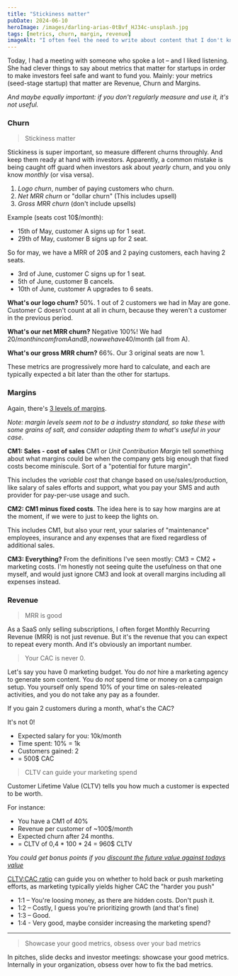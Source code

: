 ```yaml
---
title: "Stickiness matter"
pubDate: 2024-06-10
heroImage: /images/darling-arias-0tBvf_HJ34c-unsplash.jpg
tags: [metrics, churn, margin, revenue]
imageAlt: "I often feel the need to write about content that I don't know well. Let's do metrics again! Photo by Darling Arias on Unsplash. It's a measuring tape."
---
```


Today, I had a meeting with someone who spoke a lot – and I liked listening. She had clever things to say about metrics that matter for startups in order to make investors feel safe and want to fund you. Mainly: your metrics (seed-stage startup) that matter are Revenue, Churn and Margins.

_And maybe equally important: if you don't regularly measure and use it, it's not useful._

### Churn

> Stickiness matter

Stickiness is super important, so measure different churns throughly. And keep them ready at hand with investors. Apparently, a common mistake is being caught off guard when investors ask about _yearly_ churn, and you only know _monthly_ (or visa versa).

1. _Logo churn_, number of paying customers who churn.
2. _Net MRR churn_ or "dollar churn" (This includes upsell)
3. _Gross MRR churn_ (don't include upsells)

Example (seats cost 10$/month):
- 15th of May, customer A signs up for 1 seat.
- 29th of May, customer B signs up for 2 seat.

So for may, we have a MRR of 20$ and 2 paying customers, each having 2 seats.

- 3rd of June, customer C signs up for 1 seat.
- 5th of June, customer B cancels.
- 10th of June, customer A upgrades to 6 seats.

**What's our logo churn?**
50%. 1 out of 2 customers we had in May are gone. Customer C doesn't count at all in churn, because they weren't a customer in the previous period.

**What's our net MRR churn?**
Negative 100%! We had 20$/month incom from A and B, now we have 40$/month (all from A).

**What's our gross MRR churn?**
66%. Our 3 original seats are now 1.


These metrics are progressively more hard to calculate, and each are typically expected a bit later than the other for startups. 


### Margins

Again, there's [3 levels of margins](https://www.flinder.co/insights/what-is-contribution-margin). 

_Note: margin levels seem not to be a industry standard, so take these with some grains of salt, and consider adapting them to what's useful in your case_.

**CM1: Sales - cost of sales**
CM1 or _Unit Contribution Margin_ tell something about what margins could be when the company gets big enough that fixed costs become miniscule. Sort of a "potential for future margin".

This includes the _variable cost_ that change based on use/sales/production, like salary of sales efforts and support, what you pay your SMS and auth provider for pay-per-use usage and such.

**CM2: CM1 minus fixed costs**. 
The idea here is to say how margins are at the moment, if we were to just to keep the lights on. 

This includes CM1, but also your rent, your salaries of "maintenance" employees, insurance and any expenses that are fixed regardless of additional sales.

**CM3: Everything?**
From the definitions I've seen mostly: CM3 = CM2 + marketing costs. I'm honestly not seeing quite the usefulness on that one myself, and would just ignore CM3 and look at overall margins including all expenses instead.

### Revenue

> MRR is good

As a SaaS only selling subscriptions, I often forget Monthly Recurring Revenue (MRR) is not just revenue. But it's the revenue that you can expect to repeat every month. And it's obviously an important number.

> Your CAC is never 0.

Let's say you have 0 marketing budget. You do _not_ hire a marketing agency to generate som content. You do _not_ spend time or money on a campaign setup. You yourself only spend 10% of your time on sales-releated activities, and you do not take any pay as a founder.

If you gain 2 customers during a month, what's the CAC?

It's not 0! 

- Expected salary for you: 10k/month
- Time spent: 10% = 1k
- Customers gained: 2
- = 500$ CAC

> CLTV can guide your marketing spend

Customer Lifetime Value (CLTV) tells you how much a customer is expected to be worth.

For instance:
- You have a CM1 of 40%
- Revenue per customer of ~100$/month
- Expected churn after 24 months.
- = CLTV of 0,4 * 100 * 24 = 960$ CLTV

_You could get bonus points if you [discount the future value against todays value](https://www.calculatorsoup.com/calculators/financial/present-value-calculator.php)_

[CLTV:CAC ratio](https://vervaunt.com/a-guide-to-cac-cltv-through-the-lens-of-paid-media) can guide you on whether to hold back or push marketing efforts, as marketing typically yields higher CAC the "harder you push"

- 1:1 – You're loosing money, as there are hidden costs. Don't push it.
- 1:2 – Costly, I guess you're prioritizing growth (and that's fine)
- 1:3 – Good.
- 1:4 - Very good, maybe consider increasing the marketing spend?




--- 

> Showcase your good metrics, obsess over your bad metrics

In pitches, slide decks and investor meetings: showcase your good metrics. Internally in your organization, obsess over how to fix the bad metrics.





